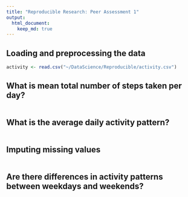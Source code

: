 ```yaml
---
title: "Reproducible Research: Peer Assessment 1"
output: 
  html_document:
    keep_md: true
---
```



## Loading and preprocessing the data
```r
activity <- read.csv("~/DataScience/Reproducible/activity.csv")
```



## What is mean total number of steps taken per day?
```r
```


## What is the average daily activity pattern?
```r
```


## Imputing missing values
```r
```


## Are there differences in activity patterns between weekdays and weekends?
```r
```